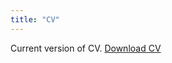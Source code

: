 ```yaml
---
title: "CV"
---
```

Current version of CV. 
<a href="CV.pdf#" class="download" title="Download CV as PDF">Download CV</a>			


